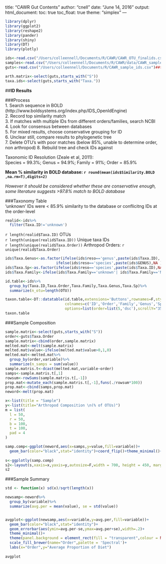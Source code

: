 title: "CAWR Gut Contents"
author: "cnell"
date: "June 14, 2016"
output: 
  html_document:
    toc: true
    toc_float: true
    theme: "simplex"
---

```r
library(dplyr)
library(ggplot2)
library(reshape2)
library(pander)
library(shiny)
library(DT)
library(plotly)
```

```r
ids<-read.csv("/Users/colleennell/Documents/R/CAWR/CAWR_OTU_finalids.csv")###this is including bad matches 'unknown' ids
samples<-read.csv("/Users/colleennell/Documents/R/CAWR/data/CAWR_samples.csv")##sample data frame
guts<-read.csv("/Users/colleennell/Documents/R/CAWR_sample_ids.csv")##this is the above 2 combined with a few more cols

```

```r
arth.matrix<-select(guts,starts_with("S"))
taxa.ids<-select(guts,starts_with("Taxa."))


```

##**ID Results**  

###Process  
  1. Search sequence in BOLD (http://www.boldsystems.org/index.php/IDS_OpenIdEngine)  
  2. Record top similarity match  
  3. If matches with multiple IDs from different orders/families, search NCBI   
  4. Look for consensus between databases  
  5. For mixed results, choose conservative grouping for ID  
  6. Unclear still, compare results to phylogenetic tree  
  7. Delete OTU's with poor matches (below 85%, unable to determine order, non arthropod)   8. Rebuild tree and check IDs against  
  
  Taxonomic ID Resolution (Zeale et al, 2011):  
  Species = 99.3%; Genus = 94.9%; Family = 91%; Order = 85.9%  
    
**Mean % similarity in BOLD database: `r round(mean(ids$Similarity.BOLD ,na.rm=T),digits=2)`  **

  _However it should be considered whether these are conservative enough, some literature suggests >97.8% match to BOLD database_

  
###Taxonomy Table  
'unknown' IDs were < 85.9% similarity to the database or conflicitng IDs at the order-level    
```r
realid<-ids%>%
  filter(Taxa.ID!='unknown')

```
`r length(realid$Taxa.ID)`  OTUs    
`r length(unique(realid$Taxa.ID))` Unique taxa IDs   
`r length(unique(realid$Taxa.Order))` Arthropod Orders: `r unique(realid$Taxa.Order)`   

```r
ids$Taxa.Genus<-as.factor(ifelse(ids$reso=='genus',paste(ids$Taxa.ID),
                       ifelse(ids$reso=='species',paste(ids$GENUS),NA )))
ids$Taxa.Sp<-as.factor(ifelse(ids$reso=='species',paste(ids$Taxa.ID),NA ))
ids$Taxa.Family<-ifelse(ids$Taxa.Family=='unknown'| ids$Taxa.Family=='None',NA,paste(ids$Taxa.Family))

id.table<-ids%>%
  group_by(Taxa.ID,Taxa.Order,Taxa.Family,Taxa.Genus,Taxa.Sp)%>%
  summarize(n_otu=length(OTU))

taxon.table<-DT::datatable(id.table,extensions='Buttons',rownames=F,style='bootstrap',
                           colnames=c('ID','Order','Family','Genus','Species','#OTUs'),
                           options=list(order=list(5,'dsc'),scrollY="350px",scrollX=F,paging=F,dom='Bft',buttons=list('csv','copy')))
taxon.table


```
  
###Sample Composition  

```r
sample.matrix<-select(guts,starts_with("S"))
order<-guts$Taxa.Order
sample.matrix<-cbind(order,sample.matrix)
melted.mat<-melt(sample.matrix)
melted.mat$value<-ifelse(melted.mat$value>0,1,0)
melted.mat<-melted.mat%>%
  group_by(order,variable)%>%
  summarize(n_samps = sum(value))
sample.matris.t<-dcast(melted.mat,variable~order)
samps<-sample.matris.t[,1]
rowsum<-rowSums(sample.matris.t[,-1])
prop.mat<-mutate_each(sample.matris.t[,-1],funs(./rowsum*100))
prop.mat<-cbind(samps,prop.mat)
neword<-melt(prop.mat)

x<-list(title = "Sample")
y<-list(title="Arthropod Composition \n(% of OTUs)")
m = list(
  l = 50,
  r = 50,
  b = 100,
  t = 100,
  pad = 4
)

samp.comp<-ggplot(neword,aes(x=samps,y=value,fill=variable))+
  geom_bar(color="black",stat="identity")+coord_flip()+theme_minimal()+labs(x="Sample",y="Arthropod Composition \n(% of OTUs)")+theme(panel.background = element_rect(fill = "transparent",colour = NA))+scale_fill_brewer(name="Order",palette = 'Spectral')
                       
s<-ggplotly(samp.comp)
s2<-layout(s,xaxis=x,yaxis=y,autosize=F,width = 700, height = 450, margin = m)
s2
```

###Sample Summary

```r
std <- function(x) sd(x)/sqrt(length(x))

newsamp<-neword%>%
  group_by(variable)%>%
  summarize(avg.per = mean(value), se = std(value))


avgplot<-ggplot(newsamp,aes(x=variable,y=avg.per,fill=variable))+
  geom_bar(color="black",stat="identity")+
  geom_errorbar(aes(ymin=avg.per-se,ymax=avg.per+se),width=.2)+
  theme_minimal()+
  theme(panel.background = element_rect(fill = "transparent",colour = NA),axis.text.x=element_text(angle=45))+
  scale_fill_brewer(name="Order",palette = 'Spectral')+
  labs(x="Order",y="Average Proportion of Diet")
                                                                                           
avgplot

```



